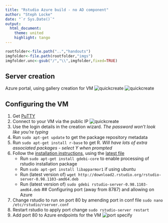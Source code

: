 ```yaml
---
title: "Rstudio Azure build - no AD component"
author: "Steph Locke"
date: "`r Sys.Date()`"
output:
  html_document:
    theme: united
    highlight: tango
---
```


```r
rootfolder<-file.path("..","handouts")
imgfolder<-file.path(rootfolder,"imgs")
imgfolder.unc<-gsub("/","\\",imgfolder,fixed=TRUE)
```

## Server creation
Azure portal, using gallery creation for VM
![quickcreate](`r paste0(imgfolder.unc,"\\azure-OS.png")`)
![quickcreate](`r paste0(imgfolder.unc,"\\azure-OSpassword.png")`)

## Configuring the VM
1. Get [PuTTY](http://the.earth.li/~sgtatham/putty/latest/x86/putty.exe)
2. Connect to your VM via the public IP
![quickcreate](`r paste0(imgfolder.unc,"\\putty-connection.png")`)
3. Use the login details in the creation wizard. *The password won't look like you're typing*
3. Run `sudo apt-get update` to get the package repository metadata
4. Run `sudo apt-get install r-base` to get R. *Will have lots of extra associated packages - select Y when prompted*
5. Follow the [installation instructions](https://support.rstudio.com/hc/en-us/articles/200552306-Getting-Started), using the [latest file](http://www.rstudio.com/products/rstudio/download-server/)
    + Run `sudo apt-get install gdebi-core` to enable processing of rstudio installation package
    + Run `sudo apt-get install libapparmor1` if using ubuntu
    + Run (latest version of) `wget http://download2.rstudio.org/rstudio-server-0.98.1103-amd64.deb`
    + Run (latest version of) `sudo gdebi rstudio-server-0.98.1103-amd64.deb`
## Configuring port (away from 8787) and allowing on Azure
1. Change rstudio to run on port 80 by amending port in conf file `sudo nano /etc/rstudio/rserver.conf`
2. Restart rstudio to apply port change `sudo rstudio-server restart`
3. Add port 80 to Azure endpoints for the VM
![port specify](`r paste0(imgfolder.unc,"\\azure-endpoint.png")`)